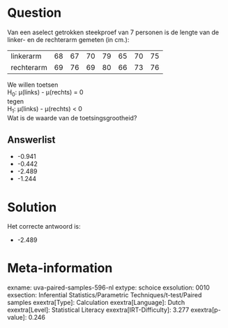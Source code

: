 Question
========

Van een aselect getrokken steekproef van 7 personen is de lengte van de
linker- en de rechterarm gemeten (in cm.):

  ------------ ---- ---- ---- ---- ---- ---- ----
  linkerarm    68   67   70   79   65   70   75
  rechterarm   69   76   69   80   66   73   76
  ------------ ---- ---- ---- ---- ---- ---- ----

We willen toetsen\
H~0~: μ(links) - μ(rechts) = 0\
tegen\
H~1~: μ(links) - μ(rechts) \< 0\
Wat is de waarde van de toetsingsgrootheid?

Answerlist
----------

* -0.941
* -0.442
* -2.489
* -1.244

Solution
========

Het correcte antwoord is: 

* -2.489

Meta-information
================
exname: uva-paired-samples-596-nl
extype: schoice
exsolution: 0010
exsection: Inferential Statistics/Parametric Techniques/t-test/Paired samples
exextra[Type]: Calculation
exextra[Language]: Dutch
exextra[Level]: Statistical Literacy
exextra[IRT-Difficulty]: 3.277
exextra[p-value]: 0.246
